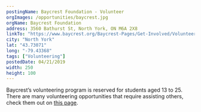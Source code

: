 ```yaml
---
postingName: Baycrest Foundation - Volunteer
orgImages: /opportunities/baycrest.jpg
orgName: Baycrest Foundation
address: 3560 Bathurst St, North York, ON M6A 2X8
linkTo: "https://www.baycrest.org/Baycrest-Pages/Get-Involved/Volunteer/Becoming-a-Volunteer"
city: "North York"
lat: "43.73071"
long: "-79.43368"
tags: ["Volunteering"]
postedDate: 04/21/2019
width: 250
height: 100
---
```

<div>
Baycrest’s volunteering program is reserved for students aged 13 to 25. There are many volunteering opportunities that require assisting others, check them out 
on <a href="https://www.baycrest.org/Baycrest-Pages/Get-Involved/Volunteer/Becoming-a-Volunteer" target="_blank" rel="noopener noreferrer">this page</a>.
</div>
